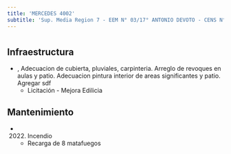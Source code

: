 ```yaml
---
title: 'MERCEDES 4002'
subtitle: 'Sup. Media Region 7 - EEM N° 03/17° ANTONIO DEVOTO - CENS N° 65 - CAIYJ CLUB DEVOTO'
---
```


#
## Infraestructura

* , Adecuacion de cubierta, pluviales, carpinteria. Arreglo de revoques en aulas y patio. Adecuacion pintura interior de areas significantes y patio. Agregar sdf 
    + Licitación - Mejora Edilicia 


## Mantenimiento

*  (2022) Incendio 
    + Recarga de 8 matafuegos








